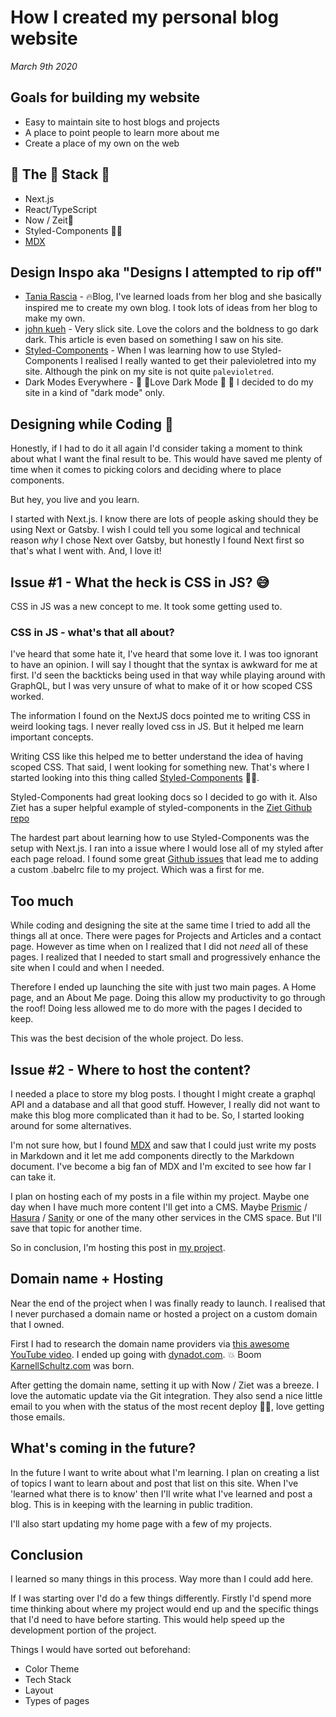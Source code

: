 <heading>

# How I created my personal blog website

_March 9th 2020_

</heading>

## Goals for building my website

- Easy to maintain site to host blogs and projects
- A place to point people to learn more about me
- Create a place of my own on the web

## 🥞 The 🥞 Stack 🥞

- Next.js
- React/TypeScript
- Now / Zeit🔺
- Styled-Components 💅🏾
- [MDX](https://mdxjs.com/)

## Design Inspo aka "Designs I attempted to rip off"

- [Tania Rascia](https://www.taniarascia.com/) - 🔥Blog, I've learned
  loads from her blog and she basically inspired me to create my own
  blog. I took lots of ideas from her blog to make my own.
- [john kueh](https://johnkueh.com/) - Very slick site. Love the
  colors and the boldness to go dark dark. This article is even based
  on something I saw on his site.
- [Styled-Components](https://styled-components.com/) - When I was
  learning how to use Styled-Components I realised I really wanted to
  get their palevioletred into my site. Although the pink on my site
  is not quite `palevioletred`.
- Dark Modes Everywhere - 🖤 🖤Love Dark Mode 🖤 🖤 I decided to do my
  site in a kind of "dark mode" only.

## Designing while Coding 🎨

Honestly, if I had to do it all again I'd consider taking a moment to
think about what I want the final result to be. This would have saved
me plenty of time when it comes to picking colors and deciding where
to place components.

But hey, you live and you learn.

I started with Next.js. I know there are lots of people asking should
they be using Next or Gatsby. I wish I could tell you some logical and
technical reason _why_ I chose Next over Gatsby, but honestly I found
Next first so that's what I went with. And, I love it!

## Issue #1 - What the heck is CSS in JS? 😅

CSS in JS was a new concept to me. It took some getting used to.

### CSS in JS - what's that all about?

I've heard that some hate it, I've heard that some love it. I was too
ignorant to have an opinion. I will say I thought that the syntax is
awkward for me at first. I'd seen the backticks being used in that way
while playing around with GraphQL, but I was very unsure of what to
make of it or how scoped CSS worked.

The information I found on the NextJS docs pointed me to writing CSS
in weird looking tags. I never really loved css in JS. But it helped
me learn important concepts.

Writing CSS like this helped me to better understand the idea of
having scoped CSS. That said, I went looking for something new. That's
where I started looking into this thing called
[Styled-Components](https://styled-components.com/docs/basics) 💅🏼.

Styled-Components had great looking docs so I decided to go with it.
Also Ziet has a super helpful example of styled-components in the
[Ziet Github repo](https://github.com/zeit/next.js/tree/canary/examples/with-styled-components)

The hardest part about learning how to use Styled-Components was the
setup with Next.js. I ran into a issue where I would lose all of my
styled after each page reload. I found some great
[Github issues](https://github.com/zeit/next.js/issues/4068) that lead
me to adding a custom .babelrc file to my project. Which was a first
for me.

## Too much

While coding and designing the site at the same time I tried to add
all the things all at once. There were pages for Projects and Articles
and a contact page. However as time when on I realized that I did not
_need_ all of these pages. I realized that I needed to start small and
progressively enhance the site when I could and when I needed.

Therefore I ended up launching the site with just two main pages. A
Home page, and an About Me page. Doing this allow my productivity to
go through the roof! Doing less allowed me to do more with the pages I
decided to keep.

This was the best decision of the whole project. Do less.

## Issue #2 - Where to host the content?

I needed a place to store my blog posts. I thought I might create a
graphql API and a database and all that good stuff. However, I really
did not want to make this blog more complicated than it had to be. So,
I started looking around for some alternatives.

I'm not sure how, but I found [MDX](https://mdxjs.com/) and saw that I
could just write my posts in Markdown and it let me add components
directly to the Markdown document. I've become a big fan of MDX and
I'm excited to see how far I can take it.

I plan on hosting each of my posts in a file within my project. Maybe
one day when I have much more content I'll get into a CMS. Maybe
[Prismic](https://prismic.io/) / [Hasura](https://hasura.io/) /
[Sanity](https://www.sanity.io/) or one of the many other services in
the CMS space. But I'll save that topic for another time.

So in conclusion, I'm hosting this post in
[my project](https://github.com/KarnellSchultz/karnell-site/tree/master/content).

## Domain name + Hosting

Near the end of the project when I was finally ready to launch. I
realised that I never purchased a domain name or hosted a project on a
custom domain that I owned.

First I had to research the domain name providers via
[this awesome YouTube video](https://www.youtube.com/watch?v=8CpCgqUf94k).
I ended up going with [dynadot.com](http://dynadot.com). 💥 Boom
[KarnellSchultz.com](http://karnellschultz.com) was born.

After getting the domain name, setting it up with Now / Ziet was a
breeze. I love the automatic update via the Git integration. They also
send a nice little email to you when with the status of the most
recent deploy 👍🏽, love getting those emails.

## What's coming in the future?

In the future I want to write about what I'm learning. I plan on
creating a list of topics I want to learn about and post that list on
this site. When I've 'learned what there is to know' then I'll write
what I've learned and post a blog. This is in keeping with the
learning in public tradition.

I'll also start updating my home page with a few of my projects.

## Conclusion

I learned so many things in this process. Way more than I could add
here.

If I was starting over I'd do a few things differently. Firstly I'd
spend more time thinking about where my project would end up and the
specific things that I'd need to have before starting. This would help
speed up the development portion of the project.

Things I would have sorted out beforehand:

- Color Theme
- Tech Stack
- Layout
- Types of pages
